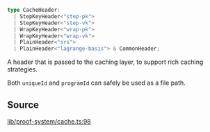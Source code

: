 ```ts
type CacheHeader: 
  | StepKeyHeader<"step-pk">
  | StepKeyHeader<"step-vk">
  | WrapKeyHeader<"wrap-pk">
  | WrapKeyHeader<"wrap-vk">
  | PlainHeader<"srs">
  | PlainHeader<"lagrange-basis"> & CommonHeader;
```

A header that is passed to the caching layer, to support rich caching strategies.

Both `uniqueId` and `programId` can safely be used as a file path.

## Source

[lib/proof-system/cache.ts:98](https://github.com/o1-labs/o1js/blob/ccbd5fd4525adaf6c1f07bef7847d7bac67c71b5/src/lib/proof-system/cache.ts#L98)
